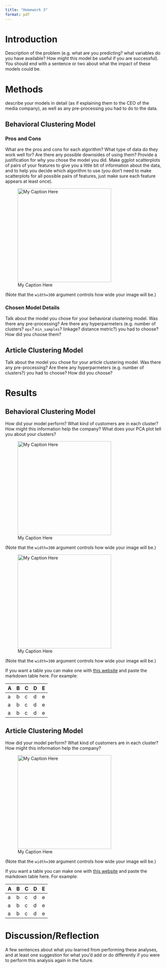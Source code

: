 ```yaml
---
title: "Homework 3"
format: pdf
---
```


# Introduction

Description of the problem (e.g. what are you predicting? what variables do you have available? How might this model be useful if you are successful). You should end with a sentence or two about what the impact of these models could be.


# Methods

describe your models in detail (as if explaining them to the CEO of the media company), as well as any pre-processing you had to do to the data.

## Behavioral Clustering Model

### Pros and Cons

What are the pros and cons for each algorithm? What type of data do they work well for? Are there any possible downsides of using them? Provide a justification for why you chose the model you did. Make ggplot scatterplots of pairs of your features to give you a little bit of information about the data, and to help you decide which algorithm to use (you don’t need to make scatterplots for all possible pairs of features, just make sure each feature appears at least once).

![My Caption Here](/Users/cparlett/Desktop/corgi.jpg){width=300}

(Note that the `width=300` argument controls how wide your image will be.)

### Chosen Model Details

Talk about the model you chose for your behavioral clustering model. Was there any pre-processing? Are there any hyperparmeters (e.g. number of clusters? `eps`? `min_samples`? linkage? distance metric?) you had to choose? How did you choose them?

## Article Clustering Model

Talk about the model you chose for your article clustering model. Was there any pre-processing? Are there any hyperparmeters (e.g. number of clusters?) you had to choose? How did you choose?

# Results

## Behavioral Clustering Model

How did your model perform? What kind of customers are in each cluster? How might this information help the company? What does your PCA plot tell you about your clusters?

![My Caption Here](/Users/cparlett/Desktop/corgi.jpg){width=300}

(Note that the `width=300` argument controls how wide your image will be.)

![My Caption Here](/Users/cparlett/Desktop/corgi.jpg){width=300}

(Note that the `width=300` argument controls how wide your image will be.)

If you want a table you can make one with [this website](https://www.tablesgenerator.com/markdown_tables) and paste the markdown table here. For example:

| A | B | C | D | E |
|---|---|---|---|---|
| a | b | c | d | e |
| a | b | c | d | e |
| a | b | c | d | e |

## Article Clustering Model

How did your model perform? What kind of customers are in each cluster? How might this information help the company?

![My Caption Here](/Users/cparlett/Desktop/corgi.jpg){width=300}

(Note that the `width=300` argument controls how wide your image will be.)

If you want a table you can make one with [this website](https://www.tablesgenerator.com/markdown_tables) and paste the markdown table here. For example:

| A | B | C | D | E |
|---|---|---|---|---|
| a | b | c | d | e |
| a | b | c | d | e |
| a | b | c | d | e |

# Discussion/Reflection

A few sentences about what you learned from performing these analyses, and at least one suggestion for what you'd add or do differently if you were to perform this analysis again in the future.
